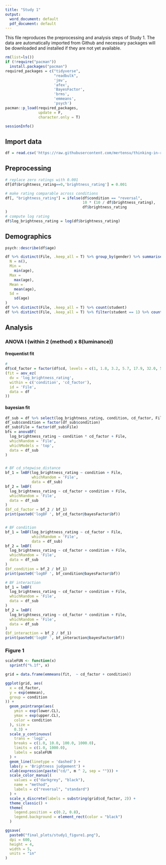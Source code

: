 ```yaml
---
title: "Study 1"
output:
  word_document: default
  pdf_document: default
---
```


This file reproduces the preprocessing and analysis steps of Study 1. The data are automatically imported from Github and necessary packages will be downloaded and installed if they are not yet available. 


```r
rm(list=ls())
if (!require("pacman"))
  install.packages("pacman")
required_packages = c("tidyverse",
                      "readbulk",
                      'jmv',
                      'afex',
                      'BayesFactor',
                      'brms',
                      'emmeans',
                      'psych')
pacman::p_load(required_packages,
               update = F,
               character.only = T)
```


```r
sessionInfo()
```

## Import data


```r
df = read.csv('https://raw.githubusercontent.com/mertensu/thinking-in-ratios/master/data_total_study1.csv')
```


## Preprocessing

```r
# replace zero ratings with 0.001
df[df$brightness_rating==0,'brightness_rating'] = 0.001

# make rating comparable across conditions
df[, "brightness_rating"] = ifelse(df$condition == "reversal",
                                   10 * (10 / df$brightness_rating),
                                   df$brightness_rating
)
# compute log rating
df$log_brightness_rating = log(df$brightness_rating)
```


## Demographics

```r
psych::describe(df$age)

df %>% distinct(File, .keep_all = T) %>% group_by(gender) %>% summarise(
  N = n(),
  Min =
    min(age),
  Max =
    max(age),
  Mean =
    mean(age),
  Sd =
    sd(age)
)
df %>% distinct(File, .keep_all = T) %>% count(student)
df %>% distinct(File, .keep_all = T) %>% filter(student == 1) %>% count(psycho)
```


## Analysis

### ANOVA I (within 2 (method) x 8(luminance))

#### frequentist fit

```r
# 
df$cd_factor = factor(df$cd, levels = c(1, 1.8, 3.2, 5.7, 17.9, 32.0, 57.2, 100.0))
(fit = aov_ez(
  dv = 'log_brightness_rating',
  within = c('condition', 'cd_factor'),
  id = 'File',
  data = df
))
```

#### bayesian fit

```r
df_sub = df %>% select(log_brightness_rating, condition, cd_factor, File)
df_sub$condition = factor(df_sub$condition)
df_sub$File = factor(df_sub$File)
bfs = anovaBF(
  log_brightness_rating ~ condition * cd_factor + File,
  whichRandom = 'File',
  whichModels = 'top',
  data = df_sub
)


# BF cd_stepwise_distance
bf_1 = lmBF(log_brightness_rating ~ condition + File,
            whichRandom = 'File',
            data = df_sub)
bf_2 = lmBF(
  log_brightness_rating ~ cd_factor + condition + File,
  whichRandom = 'File',
  data = df_sub
)
(bf_cd_factor = bf_2 / bf_1)
print(paste0('logBF ', bf_cd_factor@bayesFactor$bf))


# BF condition
bf_1 = lmBF(log_brightness_rating ~ cd_factor + File,
            whichRandom = 'File',
            data = df_sub)
bf_2 = lmBF(
  log_brightness_rating ~ cd_factor + condition + File,
  whichRandom = 'File',
  data = df_sub
)
(bf_condition = bf_2 / bf_1)
print(paste0('logBF ', bf_condition@bayesFactor$bf))

# BF interaction
bf_1 = lmBF(
  log_brightness_rating ~ cd_factor + condition + File,
  whichRandom = 'File',
  data = df_sub
)
bf_2 = lmBF(
  log_brightness_rating ~ cd_factor * condition + File,
  whichRandom = 'File',
  data = df_sub
)
(bf_interaction = bf_2 / bf_1)
print(paste0('logBF ', bf_interaction@bayesFactor$bf))
```

### Figure 1

```r
scaleFUN <- function(x)
  sprintf("%.1f", x)

grid = data.frame(emmeans(fit,  ~ cd_factor + condition))

ggplot(grid, aes(
  x = cd_factor,
  y = exp(emmean),
  group = condition
)) +
  geom_pointrange(aes(
    ymin = exp(lower.CL),
    ymax = exp(upper.CL),
    color = condition
  ), size =
    0.3) +
  scale_y_continuous(
    trans = 'log2',
    breaks = c(1.0, 10.0, 100.0, 1000.0),
    limits = c(1.0, 1000.0),
    labels = scaleFUN
  ) +
  geom_line(linetype = 'dashed') +
  labs(y = 'Brightness judgement') +
  xlab(expression(paste("cd/", m ^ 2, sep = ""))) +
  scale_color_manual(
    values = c("darkgrey", "black"),
    name = "method",
    labels = c("reversal", "standard")
  ) +
  scale_x_discrete(labels = substring(grid$cd_factor, 2)) +
  theme_classic() +
  theme(
    legend.position = c(0.2, 0.8),
    legend.background = element_rect(color = "black")
  )
```


```r
ggsave(
  paste0("final_plots/study1_figure1.png"),
  dpi = 600,
  height = 4,
  width = 5,
  units = "in"
)
```

